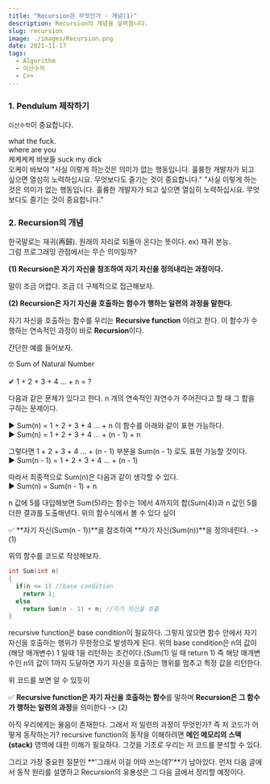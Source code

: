 ```yaml
---
title: "Recursion은 무엇인가 - 개념(1)"
description: Recursion의 개념을 살펴봅니다.
slug: recursion
image: ./images/Recursion.png
date: 2021-11-17
tags:
  - Algorithm
  - 이산수학
  - C++
---
```


### 1. Pendulum 제작하기

`이산수학`이 중요합니다.

<Block display="warning">
  what the fuck. <br />
  where are you <br />
  케케케케 바보들
</Block>

<Block display="info">
  suck my dick <br />
  오케이 바보야
</Block>

<Block display="quote">
  "사실 이렇게 하는것은 의미가 없는 행동입니다. 훌륭한 개발자가 되고 싶으면
  열심히 노력하십시요. 무엇보다도 즐기는 것이 중요합니다."
</Block>

<Block>
  "사실 이렇게 하는것은 의미가 없는 행동입니다. 훌륭한 개발자가 되고 싶으면
  열심히 노력하십시요. 무엇보다도 즐기는 것이 중요합니다."
</Block>

### 2. Recursion의 개념

한국말로는 재귀(再歸). 원래의 자리로 되돌아 온다는 뜻이다. ex) 재귀 본능. <br />
그럼 프로그래밍 관점에서는 무슨 의미일까?

**(1) Recursion은 자기 자신을 참조하여 자기 자신을 정의내리는 과정이다.**

말이 조금 어렵다. 조금 더 구체적으로 접근해보자.

**(2) Recursion은 자기 자신을 호출하는 함수가 행하는 일련의 과정을 말한다.**

자기 자신을 호출하는 함수를 우리는 **Recursive function** 이라고 한다. 이 함수가 수행하는 연속적인 과정이 바로 **Recursion**이다.

간단한 예를 들어보자.

<Block display="default">
  🤓 Sum of Natural Number
  <br />
  <br />✔ 1 + 2 + 3 + 4 ... + n = ?
</Block>

다음과 같은 문제가 있다고 한다. n 개의 연속적인 자연수가 주어진다고 할 때 그 합을 구하는 문제이다.

▶ Sum(n) = 1 + 2 + 3 + 4 ... + n 이 함수를 아래와 같이 표현 가능하다. <br />
▶ Sum(n) = 1 + 2 + 3 + 4 ... + (n - 1) + n

그렇다면 1 + 2 + 3 + 4 ... + (n - 1) 부분을 Sum(n - 1) 로도 표현 가능할 것이다.<br />
▶ Sum(n - 1) = 1 + 2 + 3 + 4 ... + (n - 1)

따라서 최종적으로 Sum(n)은 다음과 같이 생각할 수 있다. <br />
▶ Sum(n) = Sum(n - 1) + n

n 값에 5를 대입해보면 Sum(5)라는 함수는 1에서 4까지의 합(Sum(4))과 n 값인 5를 더한 결과를 도출해낸다. 위의 함수식에서 볼 수 있다 싶이

✅ **자기 자신(Sum(n - 1))**을 참조하여 **자기 자신(Sum(n))**을 정의내린다. -> (1)<br />

위의 함수를 코드로 작성해보자.

```cpp
int Sum(int n)
{
  if(n <= 1) //base condition
    return 1;
  else
    return Sum(n - 1) + n; //자기 자신을 호출
}
```

recursive function은 base condition이 필요하다. 그렇지 않으면 함수 안에서 자기 자신을 호출하는 행위가 무한정으로 발생하게 된다.
위의 base condition은 n의 값이(해당 매개변수) 1 일때 1을 리턴하는 조건이다.(Sum(1) 일 때 return 1) 즉 해당 매개변수인 n의 값이 1까지 도달하면
자기 자신을 호출하는 행위를 멈추고 특정 값을 리턴한다.

위 코드를 보면 알 수 있듯이

✅ **Recursive function은 자기 자신을 호출하는 함수**를 말하며 **Recursion은 그 함수가 행하는 일련의 과정**을 의미한다 -> (2)<br />

아직 우리에게는 물음이 존재한다. 그래서 저 일련의 과정이 무엇인가? 즉 저 코드가 어떻게 동작하는가?
recursive function의 동작을 이해하려면 **메인 메모리의 스택(stack)** 영역에 대한 이해가 필요하다.
그것을 기초로 우리는 저 코드를 분석할 수 있다.

그리고 가장 중요한 질문인 **'그래서 이걸 어따 쓰는데?'**가 남아있다.
먼저 다음 글에서 동작 원리를 설명하고 Recursion의 유용성은 그 다음 글에서 정리할 예정이다.
